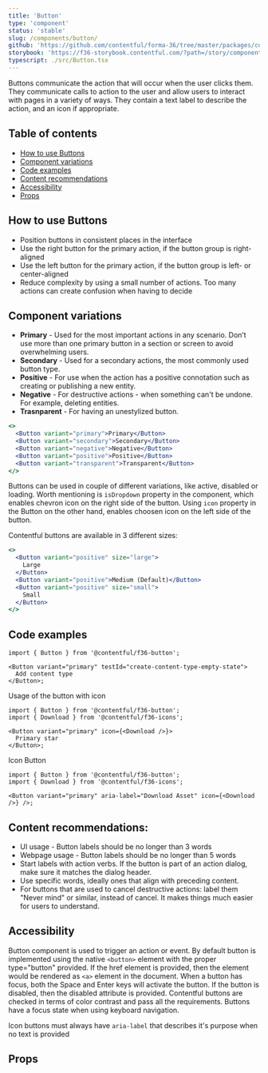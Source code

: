 ```yaml
---
title: 'Button'
type: 'component'
status: 'stable'
slug: /components/button/
github: 'https://github.com/contentful/forma-36/tree/master/packages/components/components/button'
storybook: 'https://f36-storybook.contentful.com/?path=/story/components-button--basic'
typescript: ./src/Button.tsx
---
```



Buttons communicate the action that will occur when the user clicks them. They communicate calls to action to the user and allow users to interact with pages in a variety of ways. They contain a text label to describe the action, and an icon if appropriate.

## Table of contents

- [How to use Buttons](#how-to-use-buttons)
- [Component variations](#component-variations)
- [Code examples](#code-examples)
- [Content recommendations](#content-recommendations)
- [Accessibility](#accessibility)
- [Props](#props)

## How to use Buttons

- Position buttons in consistent places in the interface
- Use the right button for the primary action, if the button group is right-aligned
- Use the left button for the primary action, if the button group is left- or center-aligned
- Reduce complexity by using a small number of actions. Too many actions can create confusion when having to decide

## Component variations

- **Primary** - Used for the most important actions in any scenario. Don’t use more than one primary button in a section or screen to avoid overwhelming users.
- **Secondary** - Used for a secondary actions, the most commonly used button type.
- **Positive** - For use when the action has a positive connotation such as creating or publishing a new entity.
- **Negative** - For destructive actions - when something can't be undone. For example, deleting entities.
- **Trasnparent** - For having an unestylized button.

```jsx
<>
  <Button variant="primary">Primary</Button>
  <Button variant="secondary">Secondary</Button>
  <Button variant="negative">Negative</Button>
  <Button variant="positive">Positive</Button>
  <Button variant="transparent">Transparent</Button>
</>
```

Buttons can be used in couple of different variations, like active, disabled or loading. Worth mentioning is `isDropdown` property in the component, which enables chevron icon on the right side of the button. Using `icon` property in the Button on the other hand, enables choosen icon on the left side of the button.

Contentful buttons are available in 3 different sizes:

```jsx
<>
  <Button variant="positive" size="large">
    Large
  </Button>
  <Button variant="positive">Medium (Default)</Button>
  <Button variant="positive" size="small">
    Small
  </Button>
</>
```

## Code examples

```tsx static=true
import { Button } from '@contentful/f36-button';

<Button variant="primary" testId="create-content-type-empty-state">
  Add content type
</Button>;
```

Usage of the button with icon

```tsx static=true
import { Button } from '@contentful/f36-button';
import { Download } from '@contentful/f36-icons';

<Button variant="primary" icon={<Download />}>
  Primary star
</Button>;
```

Icon Button

```tsx static=true
import { Button } from '@contentful/f36-button';
import { Download } from '@contentful/f36-icons';

<Button variant="primary" aria-label="Download Asset" icon={<Download />} />;
```

## Content recommendations:

- UI usage - Button labels should be no longer than 3 words
- Webpage usage - Button labels should be no longer than 5 words
- Start labels with action verbs. If the button is part of an action dialog, make sure it matches the dialog header.
- Use specific words, ideally ones that align with preceding content.
- For buttons that are used to cancel destructive actions: label them "Never mind" or similar, instead of cancel. It makes things much easier for users to understand.

## Accessibility

Button component is used to trigger an action or event. By default button is implemented using the native `<button>` element with the proper type="button" provided. If the href element is provided, then the element would be rendered as `<a>` element in the document.
When a button has focus, both the Space and Enter keys will activate the button. If the button is disabled, then the disabled attribute is provided.
Contentful buttons are checked in terms of color contrast and pass all the requirements.
Buttons have a focus state when using keyboard navigation.

Icon buttons must always have `aria-label` that describes it's purpose when no text is provided

## Props

<Props of="Button" />
